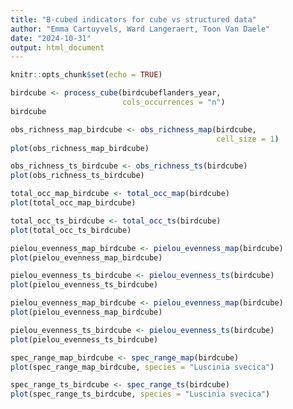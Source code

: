 ```yaml
---
title: "B-cubed indicators for cube vs structured data"
author: "Emma Cartuyvels, Ward Langeraert, Toon Van Daele"
date: "2024-10-31"
output: html_document
---
```


```r
knitr::opts_chunk$set(echo = TRUE)
```

```r
birdcube <- process_cube(birdcubeflanders_year,
                         cols_occurrences = "n")
birdcube
```

```r
obs_richness_map_birdcube <- obs_richness_map(birdcube,
                                              cell_size = 1)
plot(obs_richness_map_birdcube)
```

```r
obs_richness_ts_birdcube <- obs_richness_ts(birdcube)
plot(obs_richness_ts_birdcube)
```


```r
total_occ_map_birdcube <- total_occ_map(birdcube)
plot(total_occ_map_birdcube)
```

```r
total_occ_ts_birdcube <- total_occ_ts(birdcube)
plot(total_occ_ts_birdcube)
```


```r
pielou_evenness_map_birdcube <- pielou_evenness_map(birdcube)
plot(pielou_evenness_map_birdcube)
```

```r
pielou_evenness_ts_birdcube <- pielou_evenness_ts(birdcube)
plot(pielou_evenness_ts_birdcube)
```

```r
pielou_evenness_map_birdcube <- pielou_evenness_map(birdcube)
plot(pielou_evenness_map_birdcube)
```

```r
pielou_evenness_ts_birdcube <- pielou_evenness_ts(birdcube)
plot(pielou_evenness_ts_birdcube)
```








```r
spec_range_map_birdcube <- spec_range_map(birdcube)
plot(spec_range_map_birdcube, species = "Luscinia svecica")
```

```r
spec_range_ts_birdcube <- spec_range_ts(birdcube)
plot(spec_range_ts_birdcube, species = "Luscinia svecica")
```




